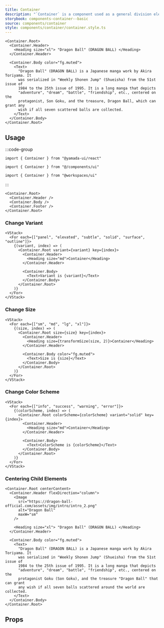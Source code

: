 ```yaml
---
title: Container
description: "`Container` is a component used as a general division element. By default, it renders the `section` element."
storybook: components-container--basic
source: components/container
style: components/container/container.style.ts
---
```


```tsx preview
<Container.Root>
  <Container.Header>
    <Heading size="xl"> "Dragon Ball" (DRAGON BALL) </Heading>
  </Container.Header>

  <Container.Body color="fg.muted">
    <Text>
      "Dragon Ball" (DRAGON BALL) is a Japanese manga work by Akira Toriyama. It
      was serialized in "Weekly Shonen Jump" (Shueisha) from the 51st issue of
      1984 to the 25th issue of 1995. It is a long manga that depicts
      "adventure", "dream", "battle", "friendship", etc., centered on the
      protagonist, Son Goku, and the treasure, Dragon Ball, which can grant any
      wish if all seven scattered balls are collected.
    </Text>
  </Container.Body>
</Container.Root>
```

## Usage

:::code-group

```tsx [package]
import { Container } from "@yamada-ui/react"
```

```tsx [alias]
import { Container } from "@/components/ui"
```

```tsx [monorepo]
import { Container } from "@workspaces/ui"
```

:::

```tsx
<Container.Root>
  <Container.Header />
  <Container.Body />
  <Container.Footer />
</Container.Root>
```

### Change Variant

```tsx preview
<VStack>
  <For each={["panel", "elevated", "subtle", "solid", "surface", "outline"]}>
    {(variant, index) => (
      <Container.Root variant={variant} key={index}>
        <Container.Header>
          <Heading size="md">Container</Heading>
        </Container.Header>

        <Container.Body>
          <Text>Variant is {variant}</Text>
        </Container.Body>
      </Container.Root>
    )}
  </For>
</VStack>
```

### Change Size

```tsx preview
<VStack>
  <For each={["sm", "md", "lg", "xl"]}>
    {(size, index) => (
      <Container.Root size={size} key={index}>
        <Container.Header>
          <Heading size={transformSize(size, 2)}>Container</Heading>
        </Container.Header>

        <Container.Body color="fg.muted">
          <Text>Size is {size}</Text>
        </Container.Body>
      </Container.Root>
    )}
  </For>
</VStack>
```

### Change Color Scheme

```tsx preview
<VStack>
  <For each={["info", "success", "warning", "error"]}>
    {(colorScheme, index) => (
      <Container.Root colorScheme={colorScheme} variant="solid" key={index}>
        <Container.Header>
          <Heading size="md">Container</Heading>
        </Container.Header>

        <Container.Body>
          <Text>ColorScheme is {colorScheme}</Text>
        </Container.Body>
      </Container.Root>
    )}
  </For>
</VStack>
```

### Centering Child Elements

```tsx preview
<Container.Root centerContent>
  <Container.Header flexDirection="column">
    <Image
      src="https://dragon-ball-official.com/assets/img/intro/intro_2.png"
      alt="Dragon Ball"
      maxW="sm"
    />

    <Heading size="xl"> "Dragon Ball" (DRAGON BALL) </Heading>
  </Container.Header>

  <Container.Body color="fg.muted">
    <Text>
      "Dragon Ball" (DRAGON BALL) is a Japanese manga work by Akira Toriyama. It
      was serialized in "Weekly Shonen Jump" (Shueisha) from the 51st issue of
      1984 to the 25th issue of 1995. It is a long manga that depicts
      "adventure", "dream", "battle", "friendship", etc., centered on the
      protagonist Goku (Son Goku), and the treasure "Dragon Ball" that can grant
      any wish if all seven balls scattered around the world are collected.
    </Text>
  </Container.Body>
</Container.Root>
```

## Props

<PropsTable name="container" />
